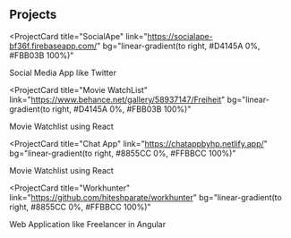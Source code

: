 ## Projects

<ProjectCard
  title="SocialApe"
  link="https://socialape-bf36f.firebaseapp.com/"
  bg="linear-gradient(to right, #D4145A 0%, #FBB03B 100%)"
>
  Social Media App like Twitter
</ProjectCard>

<ProjectCard
  title="Movie WatchList"
  link="https://www.behance.net/gallery/58937147/Freiheit"
  bg="linear-gradient(to right, #D4145A 0%, #FBB03B 100%)"
>
  Movie Watchlist using React
</ProjectCard>

<ProjectCard
  title="Chat App"
  link="https://chatappbyhp.netlify.app/"
  bg="linear-gradient(to right, #8855CC 0%, #FFBBCC 100%)"
>
  Movie Watchlist using React
</ProjectCard>

<ProjectCard
  title="Workhunter"
  link="https://github.com/hiteshparate/workhunter"
  bg="linear-gradient(to right, #8855CC 0%, #FFBBCC 100%)"
>
  Web Application like Freelancer in Angular
</ProjectCard>
